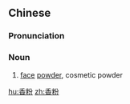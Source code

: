 ==Chinese==
{{zh-forms}}

===Pronunciation===
{{zh-pron
|m=xiāngfěn
|c=hoeng1 fan2
|cat=n
}}

===Noun===
{{zh-noun}}

# [[face]] [[powder]], cosmetic powder

[[hu:香粉]]
[[zh:香粉]]